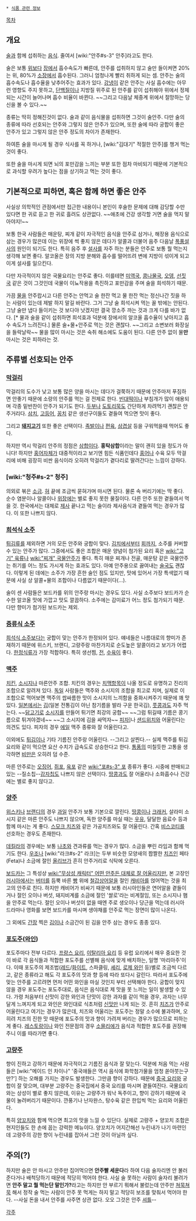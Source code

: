  * [[식품 관련 정보]]

[[목차]]
== 개요 ==
[[술]]과 함께 섭취하는 [[음식]]. 줄여서 [wiki:"안주#s-3" 안주]라고도 한다.

술은 보통 [[위]]보다 [[장]]에서 흡수속도가 빠른데, 안주를 섭취하지 않고 술만 들이켜면 20%는 위, 80%가 [[소장]]에서 흡수된다. 그러니 엄청나게 빨리 취하게 되는 셈. 안주는 술의 흡수속도나 흡수율을 낮추어주는 효과가 있다. [[강냉이]] 같은 안주는 사실 흡수에는 아무런 영향도 주지 못하고, [[단백질]]이나 지방질 위주로 된 안주를 같이 섭취해야 위에서 정체되는 시간이 늘어나며 흡수 비율이 바뀐다. ~~그리고 다음날 체중계 위에서 절망하는 당신을 볼 수 있다.~~

종류는 딱히 정해진것이 없다. 술과 같이 음식물을 섭취하면 그것이 술안주. 다만 술의 종류에 따라 선호되는 안주와 그렇지 않은 안주가 있으며, 또한 술에 따라 궁합이 좋은 안주가 있고 그렇지 않은 안주 정도의 차이가 존재한다.

하여튼 술을 마시게 될 경우 식사를 꼭 하거나, [wiki:"김대기" 적절한 안주]를 챙겨 먹는 것이 좋다. 

또한 술을 마시게 되면 뇌의 포만감을 느끼는 부분 또한 점차 마비되기 때문에 기본적으로 과식할 우려가 높다는 점을 상기하고 먹는 것이 좋다.

== 기본적으로 피하면, 혹은 함께 하면 좋은 안주 ==
사실상 의학적인 관점에서만 접근한 내용이니 본인이 후술한 문제에 대해 감당할 수만 있다면 한 귀로 듣고 한 귀로 흘려도 상관없다. ~~애초에 건강 생각할 거면 술을 먹지 말아야지!~~

보통 한국 사람들은 매운탕, 찌개 같이 자극적인 음식을 안주로 삼거나, 해장용 음식으로 삼는 경우가 많은데 이는 위장에 썩 좋지 않은 데다가 알콜과 더불어 음주 다음날 [[폭풍설사]]의 원인이 되기도 한다. 특히 음주 후 [[설사]]를 자주 하는 분들은 안주로 보통 뭘 먹는지 생각해 보면 좋다. 알코올은 장의 지방 분해와 흡수를 떨어뜨려 변에 지방이 섞이게 되고 이게 설사를 일으킨다. 

다만 자극적이지 않은 국물요리는 안주로 좋다. 이를테면 [[미역국]], [[콩나물국]], [[오뎅]], [[선짓국]] 같은 것이 그것인데 국물이 이뇨작용을 촉진하고 포만감을 주며 술을 희석하기 때문.

가끔 [[물]]을 안주랍시고 다른 안주는 안먹고 술 한잔 먹고 물 한잔 먹는 정신나간 짓을 하는 사람이 있는데 제발 하지 말길 바란다. 그거 그냥 술 희석시켜 먹는 꼴 밖에는 안된다. 그냥 술만 냅다 들이키는 것 보다야 낫겠지만 결국 깡소주 까는 것과 크게 다를 바가 없다. [* 물과 술을 같이 섭취하면 희석효과 덕분에 장에서의 알코올 흡수율이 낮아지고 흡수 속도가 느려진다.] 물론 술+물+안주로 먹는 것은 괜찮다. ~~그리고 소변보러 화장실을 들락날락~~ 물을 많이 마시는 것은 숙취 해소에도 도움이 된다. 다른 안주 없이 물'''만''' 마시는 것은 피하라는 것.

== 주류별 선호되는 안주 ==
=== [[막걸리]] === 
막걸리의 도수가 낮고 보통 많은 양을 마시는 데다가 걸쭉하기 때문에 안주마저 푸짐하면 안좋기 때문에 소량의 안주를 먹는 걸 전제로 한다. [[빈대떡]]이나 부침개가 많이 애용되며 각종 밑반찬이 안주가 되기도 한다. [[두부]]나 [[도토리묵]]도 간단하게 차려먹기 괜찮은 안주거리다. [[삼치]], [[고등어]], [[꽁치]] 같은 생선구이들도 곁들여 먹으면 맛이 좋다.

그리고 '''[[돼지고기]]''' 또한 좋은 선택이다. [[족발]]이나 [[편육]], [[삼겹살]] 등을 구워먹을때 먹어도 좋다.

하지만 역시 막걸리 안주의 정점은 [[삼합]]이다. '''홍탁삼합'''이라는 말이 괜히 있을 정도가 아니다! 하지만 [[홍어]]자체가 대중적이라고 보기엔 힘든 식품인데다 [[홍어]]나 수육 모두 막걸리에 비해 굉장히 비싼 음식이라 오히려 막걸리가 곁다리로 딸려간다는 느낌이 강하다. 

=== [wiki:"청주#s-2" 청주] ===
의외로 볶은 [[소금]]. [[혀]] 끝에 조금씩 묻혀가며 마시면 된다. 물론 속 버리기에는 딱 좋다. 순수 염분이나 알콜이나 [[위장]]에는 별로 좋지 못한 물질이다. 다른 안주 또한 곁들여서 먹을 것. 한국에서는 대체로 [[제사]] 끝나고 먹는 술이라 제사음식과 곁들여 먹는 경우가 많다. 이 또한 나쁘지 않다.

=== [[희석식 소주]] === 
[[튀김]]류를 제외하면 거의 모든 안주와 궁합이 맞다. [[김치]]에서부터 [[회]]까지, 소주를 커버할 수 있는 안주가 많다. 그중에서도 좋은 조합은 매운 양념이 첨가된 요리 혹은 [[wiki:"고기" 육류]]나 [[wiki:"찌개" 국물안주]]가 좋다. 특히 매운 찌개나 전골, 매운탕 같은 국물안주는 취기를 어느 정도 가시게 하는 효과도 있다. 아예 안주용으로 끓여내는 [[술국]]도 괜찮다. 이렇게 된 데에는 소주가 가장 흔한 술인 점도 있지만, 맛에 있어서 가장 특색없기 때문에 사실 상 알콜+물의 조합이나 다름없기 때문이다(...).

술이 센 사람들은 보드카를 위의 안주랑 마시는 경우도 있다. 사실 소주보다 보드카가 순수한 알코올 맛에 가깝고 맛도 깔끔하다. 소주에는 감미료가 어느 정도 첨가되기 때문. 다만 향미가 첨가된 보드카는 제외.

=== [[증류식 소주]] ===
[[희석식 소주]]보다는 궁합이 맞는 안주가 한정되어 있다. 얘네들은  나름대로의 향미가 존재하기 때문에 위스키, 브랜디, 고량주랑 마찬가지로 순도높은 알콜이라고 보기가 어렵다. [[한정식]]류가 가장 적합하다. 특히 생선찜, [[전]], [[수육]]이 좋다.

=== [[맥주]] ===
[[치킨]], [[소시지]]나 마른안주 조합. 치킨의 경우는 [[치맥]]항목이 나올 정도로 유명하고 진리의 조합으로 알려져 있다. [[독일]] 사람들은 맥주와 소시지의 조합을 최고로 치며, 실제로 이 조합으로 먹어보면 맥주의 쌉싸름한 맛이 소시지의 느끼함을 중화시켜주기 때문에 꽤 맛 있다. [[일본]]에서는 [[김]](일본 전통김이 아닌 참기름을 발라 구운 한국김), [[풋콩]]과도 자주 먹는다. ~~[[닭고기]]로 [[소시지]]를 만들어 튀기면 최강의 궁합~~ ~~그럼 튀길때 기름은 콩기름으로 튀겨야겠네~~ ~~그 소시지에 김을 싸먹자~~ [[피자]]]나 [[샌드위치]]와 어울린다는 의견도 있다. 피자의 경우 [[에일]] 맥주 종류와 잘 어울린다고. 

이외에도 [[튀김]]이나 기타 기름진 안주랑 어울린다. --그리고 살찐다.-- 실제 맥주를 튀김요리와 같이 먹으면 요산 수치가 급속도로 상승한다고 한다. [[통풍]]의 미칠듯한 고통을 생각하면 [[비만]]은 오히려 덤 수준.

마른 안주로는 [[오징어]], [[쥐포]], [[육포]] 같은 [[wiki:"포#s-3" 포]] 종류가 좋다. 시중에 판매되고 있는 --질소칩--[[감자칩]]도 나쁘지 않은 선택이다. [[땅콩]]과도 잘 어울리나 소화흡수나 건강에는 별로 좋지 않다고.

=== [[양주]] === 
[[위스키]]나 [[브랜디]]의 경우 [[과일]] 안주가 보통 기본으로 깔린다. [[땅콩]]이나 [[크래커]], 살라미 소시지 같은 마른 안주도 나쁘지 않으며, 독한 양주를 마실 때는 [[우유]], 달달한 음료수 등과 함께 마시는 게 좋다. [[스모크 치즈]]와 같은 가공치즈와도 잘 어울린다. 간혹 [[비스코티]]를 선호하는 경우도 존재한다.

[[데킬라]]의 경우에는 보통 [[나초]]와 견과류를 먹는 경우가 많다. 소금을 뿌린 라임과 함께 먹기도 한다. [[우조]]나 [wiki:"라크#s-2" 라크]는 두부 비슷한 모양새의 짭짤한 [[치즈]]인 페타(Feta)나 소금에 절인 [[올리브]]가 흔히 안주거리로 식탁에 오른다.

[[보드카]]는 그 특성상 [[wiki:"무상성 캐릭터" 어떤 안주든 대체로 잘 어울리지만]], 본 고장인 [[러시아]]에서는 [[버터]]를 듬뿍 바른 [[빵]] 위에 [[철갑상어]]알을 절인 [[캐비아]]를 얹어먹는 것을 최고의 안주로 친다. 하지만 캐비어가 비싸기 때문에 보통 러시아인들은 연어알을 곁들이거나 절인 오이나 버섯, 돼지비계를 소금에 절인 '쌀로'라는 비계절임, 또는 소시지나 햄을 안주로 먹는다. 절인 오이나 버섯이 없을 때엔 주로 생오이나 당근을 먹는데 러시아 드라마나 영화를 보면 보드카를 마시며 생야채를 안주로 먹는 장면이 많이 나온다.

그 외에도 [[간장]] 찍은 [[김]]이나 소금간이 된 김을 안주 삼는 경우도 종종 있다.

=== [[포도주]]([[와인]]) ===
포도주마다 전부 다르다. [[프랑스 요리]], [[이탈리아 요리]] 등 유럽 요리에서 매우 중요한 것이 바로 각 음식들과 적합한 포도주를 선별해 음식에 맞게 배치하는, 일명 '마리아주'이다. 이때 포도주의 제조법([[레드]]/[[화이트]], 스파클링, [[셰리]], [[로제 와인]] 등)별로 조금씩 다르고, 같은 종류라고 해도 각 포도주의 맛과 향 등에 따라 또다시 갈린다. 따라서 포도주에 맞는 안주를 고르려면 먼저 어떤 와인을 마실 것인지 부터 선택해야 한다. 궁합이 맞지 않을 경우 포도주는 포도주대로, 음식은 음식대로 제 맛을 못 느끼는 일이 발생할 수 있다. 가령 처음부터 신맛이 강한 와인과 단맛이 강한 과자를 같이 먹을 경우, 과자는 너무 달게 느껴지게 되고 와인은 와인대로 식초처럼 [[신맛]]만 나게 되는 것. 흔히 [[치즈]]가 안주로 어울린다고 여기는 경우가 많은데, 치즈와 어울리는 포도주는 정말 소수에 불과하며, 오히려 치즈의 진한 맛 때문에 포도주의 맛과 향이 가려져 버리는 경우가 많으므로 피하는게 좋다. [[레스토랑]]이나 와인 전문점의 경우 [[소믈리에]]가 음식과 적합한 포도주를 권장해 주니 이를 따라가면 좋다.
  
=== [[고량주]] ===
향이 진하고 강하기 때문에 자극적이고 기름진 음식과 잘 맞는다. 덕분에 처음 먹는 사람들은 [wiki:"메이드 인 차이나" '중국애들은 역시 음식에 화학첨가물을 엄청 쏟아붓는구만?'] 하는 오해를 가지는 경우도 발생한다. 그만큼 향이 강하다. 때문에 [[중국 요리]]와 궁합이 잘 맞으며, 대부분 고량주는 중국집에서 중국 요리를 마시며 곁들여진다. 국물요리와는 상성이 별로 좋지 않은데, 이유는 고량주가 워낙 독주이고, 향이 강하기 때문에 국물이 눌려버리기 때문이다. 깐풍기나 난자완스, 탕수육 같은 한입씩 먹는 요리와 어울린다. 

특히 [[양꼬치]]와 함께 먹으면 최고의 맛을 느낄 수 있단다. 실제로 고량주 + 양꼬치 조합은 현지인들도 한 손에 꼽는 강력한 메뉴이다. 양꼬치가 어지간해선 누린내가 나기 마련인데 고량주의 강한 향이 누린내를 잡아서 그런 것이 아닐까 싶다.

== 주의(?) ==
하지만 술은 안 마시고 안주만 집어먹으면 '''안주빨 세운다'''라 하여 다음 술자리엔 안 불러준다거나 배척당하기 때문에 적당히 먹어야 한다. 사실 술 못하는 사람이 술자리 불려가면 '''안주 말고 뭘 먹는단 말인가?'''라고는 하지만 안 부르기 뭐해서 불렀는데 안주만 [[쳐묵쳐묵]] 해서 정작 술 먹는 사람이 안주 못 먹게는 하지 말고 적당히 보조를 맞춰서 먹어야 한다. --사실 돈을 내서 안주를 사주면 상관 없다. 오오 그것은 안주 [[셔틀]]--

[[각주]]
